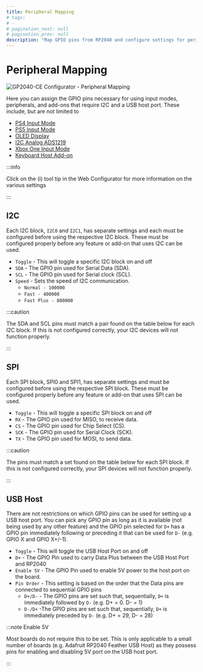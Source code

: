 ```yaml
---
title: Peripheral Mapping
# tags:
# -
# pagination_next: null
# pagination_prev: null
description: "Map GPIO pins from RP2040 and configure settings for peripherals in GP2040-CE such as I2C and USB Host Ports"
---
```



# Peripheral Mapping

![GP2040-CE Configurator - Peripheral Mapping](../../assets/images/gpc-peripheral-mapping.png)

Here you can assign the GPIO pins necessary for using input modes, peripherals, and add-ons that require I2C and a USB host port. These include, but are not limited to

- [PS4 Input Mode](./01-settings.mdx#additional-ps4-settings)
- [PS5 Input Mode](./01-settings.mdx#additional-ps5-settings)
- [OLED Display](./07-display-configuration.mdx)
- [I2C Analog ADS1219](../../add-ons/i2c-analog-ads1219.mdx)
- [Xbox One Input Mode](./01-settings.mdx#additional-xbox-one-settings)
- [Keyboard Host Add-on](../../add-ons/keyboard-host.mdx)

:::info

Click on the (i) tool tip in the Web Configurator for more information on the various settings

:::

## I2C

Each I2C block, `I2C0` and `I2C1`, has separate settings and each must be configured before using the respective I2C block. These must be configured properly before any feature or add-on that uses I2C can be used.

- `Toggle` - This will toggle a specific I2C block on and off
- `SDA` - The GPIO pin used for Serial Data (SDA).
- `SCL` - The GPIO pin used for Serial clock (SCL).
- `Speed` - Sets the speed of I2C communication.
  - `Normal - 100000`
  - `Fast - 400000`
  - `Fast Plus - 800000`

:::caution

The SDA and SCL pins must match a pair found on the table below for each I2C block. If this is not configured correctly, your I2C devices will not function properly.

:::

<I2CTable />

## SPI

Each SPI block, SPI0 and SPI1, has separate settings and must be configured before using the respective SPI block. These must be configured properly before any feature or add-on that uses SPI can be used.

- `Toggle` - This will toggle a specific SPI block on and off
- `RX` - The GPIO pin used for MISO, to receive data.
- `CS` - The GPIO pin used for Chip Select (CS).
- `SCK` - The GPIO pin used for Serial Clock (SCK).
- `TX` - The GPIO pin used for MOSI, to send data.

:::caution

The pins must match a set found on the table below for each SPI block. If this is not configured correctly, your SPI devices will not function properly.

:::

<SPITable />

## USB Host

There are not restrictions on which GPIO pins can be used for setting up a USB host port. You can pick any GPIO pin as long as it is available (not being used by any other feature) and the GPIO pin selected for `D+` has a GPIO pin immediately following or preceding it that can be used for `D-` (e.g. GPIO X and GPIO X+/-1).

- `Toggle` - This will toggle the USB Host Port on and off
- `D+` - The GPIO Pin used to carry Data Plus between the USB Host Port and RP2040
- `Enable 5V` - The GPIO Pin used to enable 5V power to the host port on the board.
- `Pin Order` - This setting is based on the order that the Data pins are connected to sequential GPIO pins
  - `D+/D-` - The GPIO pins are set such that, sequentially, `D+` is immediately followed by `D-` (e.g. D+ = 0. D- = 1)
  - `D-/D+` -The GPIO pins are set such that, sequentially, `D+` is immediately preceded by `D-` (e.g. D+ = 29, D- = 28)

:::note Enable 5V

Most boards do not require this to be set. This is only applicable to a small number of boards (e.g. Adafruit RP2040 Feather USB Host) as they possess pins for enabling and disabling 5V port on the USB host port.

:::

